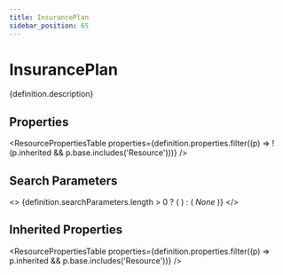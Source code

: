 ```yaml
---
title: InsurancePlan
sidebar_position: 65
---
```



# InsurancePlan

<p>{definition.description}</p>

## Properties

<ResourcePropertiesTable properties={definition.properties.filter((p) => !(p.inherited && p.base.includes('Resource')))} />

## Search Parameters

<>
  {definition.searchParameters.length > 0 ? (
    <SearchParamsTable searchParams={definition.searchParameters} />
  ) : (
    <em>None</em>
  )}
</>

## Inherited Properties

<ResourcePropertiesTable properties={definition.properties.filter((p) => p.inherited && p.base.includes('Resource'))} />


